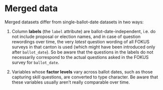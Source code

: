 # Merged data

Merged datasets differ from single-ballot-date datasets in two ways:

1.  Column **labels** (the `label` attribute) are ballot-date-independent, i.e. do not include proposal or election names, and in case of question rewordings
    over time, the very *latest* question wording of all FOKUS surveys in that canton is used (which might have been introduced only after `ballot_date`). So be
    aware that the questions in the labels do not necessarily correspond to the actual questions asked in the FOKUS survey for `ballot_date`.

2.  Variables whose **factor levels** vary across ballot dates, such as those capturing skill questions, are converted to type character. Be aware that these
    variables usually aren't really comparable over time.
